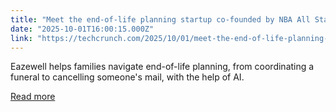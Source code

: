 ```yaml
---
title: "Meet the end-of-life planning startup co-founded by NBA All Star Russell Westbrook"
date: "2025-10-01T16:00:15.000Z"
link: "https://techcrunch.com/2025/10/01/meet-the-end-of-life-planning-startup-co-founded-by-nba-all-star-russell-westbrook/"
---
```


Eazewell helps families navigate end-of-life planning, from coordinating a funeral to cancelling someone's mail, with the help of AI. 

[Read more](https://techcrunch.com/2025/10/01/meet-the-end-of-life-planning-startup-co-founded-by-nba-all-star-russell-westbrook/)
